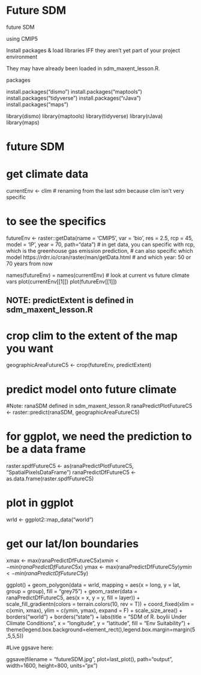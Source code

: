# Future SDM

future SDM

 using CMIP5

Install packages & load libraries IFF they aren't yet part of your project environment

They may have already been loaded in sdm_maxent_lesson.R.

packages

install.packages("dismo") install.packages("maptools") install.packages("tidyverse") install.packages("rJava") install.packages("maps")

library(dismo) library(maptools) library(tidyverse) library(rJava) library(maps)

# future SDM

# get climate data

currentEnv \<- clim \# renaming from the last sdm because clim isn't very specific

# to see the specifics

futureEnv \<- raster::getData(name = 'CMIP5', var = 'bio', res = 2.5, rcp = 45, model = 'IP', year = 70, path="data") \# in get data, you can specific with rcp, which is the greenhouse gas emission prediction, \# can also specific which model https://rdrr.io/cran/raster/man/getData.html \# and which year: 50 or 70 years from now

names(futureEnv) = names(currentEnv) \# look at current vs future climate vars plot(currentEnv\[\[1\]\]) plot(futureEnv\[\[1\]\])

## NOTE: predictExtent is defined in sdm_maxent_lesson.R

# crop clim to the extent of the map you want

geographicAreaFutureC5 \<- crop(futureEnv, predictExtent)

# predict model onto future climate

#Note: ranaSDM defined in sdm_maxent_lesson.R ranaPredictPlotFutureC5 \<- raster::predict(ranaSDM, geographicAreaFutureC5)

# for ggplot, we need the prediction to be a data frame

raster.spdfFutureC5 \<- as(ranaPredictPlotFutureC5, "SpatialPixelsDataFrame") ranaPredictDfFutureC5 \<- as.data.frame(raster.spdfFutureC5)

# plot in ggplot

wrld \<- ggplot2::map_data("world")

# get our lat/lon boundaries

xmax \<- max(ranaPredictDfFutureC5$x) xmin <- min(ranaPredictDfFutureC5$x) ymax \<- max(ranaPredictDfFutureC5$y) ymin <- min(ranaPredictDfFutureC5$y)

ggplot() + geom_polygon(data = wrld, mapping = aes(x = long, y = lat, group = group), fill = "grey75") + geom_raster(data = ranaPredictDfFutureC5, aes(x = x, y = y, fill = layer)) + scale_fill_gradientn(colors = terrain.colors(10, rev = T)) + coord_fixed(xlim = c(xmin, xmax), ylim = c(ymin, ymax), expand = F) + scale_size_area() + borders("world") + borders("state") + labs(title = "SDM of R. boylii Under \nCMIP 5 Climate Conditions", x = "longitude", y = "latitude", fill = "Env Suitability") + theme(legend.box.background=element_rect(),legend.box.margin=margin(5,5,5,5))

#Live ggsave here:

ggsave(filename = "futureSDM.jpg", plot=last_plot(), path="output", width=1600, height=800, units="px")
